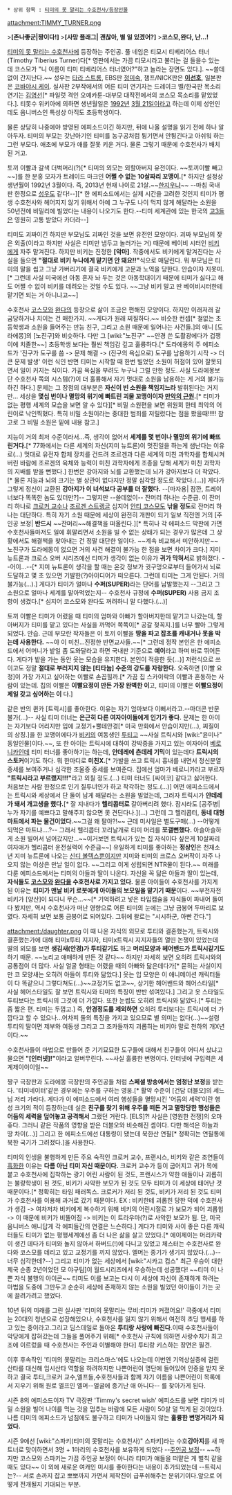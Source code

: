  * 상위 항목 : [[티미의 못 말리는 수호천사/등장인물]]

attachment:TIMMY_TURNER.png

>'''[존나좋군|짱이다!]'''
>'''[사망 플래그| 괜찮아, 별 일 있겠어?]'''
>'''코스모,완다, 난...!'''

[[티미의 못 말리는 수호천사]]에 등장하는 주인공. 풀 네임은 티모시 티베리어스 터너(Timothy Tiberius Turner)다[* 영판에서는 가끔 티모시라고 불리는 걸 들을수 있는데 코스모가 "니 이름이 티미 티베리어스 터너였어?"하고 놀라는 장면도 있다.]. ~~쓸데없이 간지난다.~~ 성우는 [[타라 스트롱]], EBS판 [[정미숙]], 챔프/NICK판은 '''[[이선호]]''', 일본판은 [[코바야시 케이]]. 실사판 2부작에서의 어른 티미 연기자는 드레이크 벨/한국판 목소리 연기는 [[김영선]][* 파일럿 격인 오예카툰-대부모 대작전에서의 코스모 목소리를 맡았었다.]. 티못수 위키아에 의하면 생년월일은 [[1992년]] [[3월 21일]]이라고 하는데 이제 성인인데도 옴니버스인 특성상 아직도 초등학생이다.

물론 상당히 나중에야 방영된 에피소드이긴 하지만, 뒤에 나올 설명을 읽기 전에 하나 알아두자. 티미의 부모는 갓난아기인 티미를 농구공처럼 튕기면서 안튕긴다고 아쉬워 하는 그런 부모다. 애초에 부모가 애를 잘못 키운 거다. 물론 그렇기 때문에 수호천사가 배치된 거고.

토끼 이빨과 갈색 더벅머리(?)[* 티미의 외모는 외할아버지 유전이다. ~~토끼이빨 빼고~~]를 한 분홍 모자가 트레이드 마크인 '''어쩔 수 없는 10살짜리 꼬맹이.'''[* 하지만 설정상 생년월이 1992년 3월이다. 즉, 2013년 현재 나이로 21살.~~[[한지우]]냐~~ --마침 국내판 한정으로 [[이선호(성우)|성우]]도 같다!--][* 한 에피소드에서는 실제 시간을 고려한 것인지 티미가 평생 수호천사와 헤어지지 않기 위해서 아예 그 누구도 나이 먹지 않게 해달라는 소원을 50년전에 비밀리에 빌었다는 내용이 나오기도 한다.--티미 세계관에 있는 한국의 [[고3]]들은 영원히 고통 받았다 카더라--]

티미도 괴짜이긴 하지만 부모님도 괴짜인 것을 보면 유전인 모양이다. 괴짜 부모님의 잦은 외출(이라고 하지만 사실은 티미만 냅두고 놀러가는 거) 때문에 베이비 시터인 [[비키]]에게 자주 맡겨진다. 하지만 비키는 진정한 '''[악마]'''. 작중에서도 비키에게 맡겨진다는 사실을 들으면 '''"절대로 비키 누나에게 맡기면 안 돼요!!"'''식으로 매달린다. 뭐 부모님은 티미의 말을 씹고 그냥 가버리기에 결국 비키에게 고문과 노역을 당한다. 안습이자 지못미.[* 그런데 사실 미국에선 아동 혼자 놔 두는 것은 아동학대이기 때문에 티미가 싫다고 해도 어쩔 수 없이 비키를 데려오는 것일 수도 있다. ~~그냥 비키 말고 딴 베이비시터한테 맡기면 되는 거 아니냐고~~]

수호천사 [[코스모]]와 [[완다]]의 등장으로 삶이 조금은 편해진 모양이다. 하지만 이래저래 갈굼당하거나 치이는 건 매한가지. ~~게다가 원래 찌질하다.~~ 비슷한 컨셉[* 철없는 초등학생과 소원을 들어주는 만능 친구, 그리고 소원 때문에 일어나는 사건들.]의 애니 [도라에몽]의 [노진구]와 비슷하다. 다만 그 [wiki:"노진구" ~~안경 쓴 도촬광에다가 겁쟁이에 치졸한~~] 초등학생 보다는 훨씬 책임감 깊고 훌륭하다.[* 도라에몽의 주 에피소드가 '진구가 도구를 씀 -> 문제 해결 -> (진구의 욕심으로) 도구를 남용하기 시작 -> 더 큰 문제 발생' 이런 식인 반면 티미는 시작할 때 한번 빌었던 소원이 허점이 있어 잘못되면서 일이 커지는 식이다. 가끔 욕심을 부려도 누구나 그럴 만한 정도. 사실 도라에몽보단 수호천사 쪽의 시스템(?)이 더 훌륭해서 자기 멋대로 소원을 남용하는 게 거의 불가능하긴 하다.] 문제는 그 장점의 대부분은 '''자신이 빈 소원을 책임지느라''' 발휘된다는 거지만... 세상을 '''몇십 번이나 멸망의 위기에 빠트린 괴물 꼬맹이이자 [[만악의 근원]].'''[* 티미가 없는 평행 세계의 모습을 보면 알 수 있다][* 비밀 소원편을 보면 위원회 한테 최악의 어린이로 낙인찍혔다. 특히 비밀 소원이라는 중대한 범죄를 저릴렀다는 점을 봤을때!!!!! 참고로 그 비밀 소원은 밑에 내용 참고.]

지능이 거의 최저 수준이라서...즉, 생각이 없어서 '''세계를 몇 번이나 멸망의 위기에 빠뜨린거다.'''[* 77화에서는 다른 세계의 자신(지미 뉴트론)이 멋진일을 하는게 샘난다는 이유로(...) 멋대로 유전자 합체 장치를 건드려 조르겐과 다른 세계의 미친 과학자를 합체시켜 버린 바람에 조르겐의 육체와 능력이 미친 과학자에게 조종을 당해 세계가 미친 과학자의 지배를 받을 뻔했다.] 한번은 강아지와 뇌를 교환했는데 뇌가 강아지보다 더 작았다.[* 물론 지능과 뇌의 크기는 별 상관이 없다지만 정말 심각할 정도로 작았다.(...)] 게다가 그렇게 정신이 교환된 '''강아지가 이 녀석보다 공부를 더 잘했다.''' --[마자용| 잠깐, 트레이너보다 똑똑한 놈도 있더만?]-- 그렇지만 --쓸데없이-- 잔머리 하나는 수준급. 이 잔머리 하나로 [[크로커 교수]]나 [[조르겐 스트렝글]] 심지어 [[안티 코스모]]도 '''낚을 정도'''로 잔머리 하나는 대단하다. 특히 자기 소원 때문에 세상이 완전히 개판이 되기 일보 직전엔 거의 [주인공 보정| '''반드시''' ~~잔머리~~해결책을 떠올린다.][* 특히나 각 에피소드 막판에 가면 수호천사들마저도 일에 휘말리면서 소원을 빌 수 없는 상태가 되는 경우가 많은데 그 상황에서도 해결책을 찾아내는 건 정말 대단한 일이다. ~~계속 비교해서 미안하지만~~ 노진구가 도라에몽이 없으면 거의 사건 해결이 불가능 한 점을 보면 차이가 크다.] 지미 뉴트론과 크로스 오버 시리즈에선 티미가 생각이 없는 이유가 '''귀가 막혀서'''로 밝혀졌다. --어이...--[* 지미 뉴트론이 생각을 할 때는 온갖 정보가 귓구멍으로부터 들어가서 뇌로 도달하고 몇 초 있으면 기발한(?)아이디어가 떠오른다. 그런데 티미는 그게 안된다. 거의 불가능(...).] 게다가 티미가 얼마나 '''수퍼(SUPER)'''라는 단어를 남발했는지 --그리고 그 소원으로 얼마나 세계를 말아먹었는지-- 수호천사 규정에 '''수퍼(SUPER)''' 사용 금지 조항이 생겼다.[* 심지어 코스모와 완다도 꺼려하니 말 다했다.(...)]

토끼 이빨은 티미가 어렸을 때 티미의 엄마와 아빠가 할아버지한테 맡기고 나갔는데, 할아버지가 티미를 맡고 있다는 사실을 까먹어 쪽쪽이[* 공갈 젖꼭지.]를 너무 빨아 그렇게 되었다. 안습. 근데 부모란 작자들은 이 토끼 이빨을 '''땅을 파고 잡초를 캐내거나 못을 박는데 사용한다.''' ~~야 이 미친...진정한 반면교사들.~~[* 그런데 정작 본인은 한 에피소드에서 어머니가 밭일 좀 도와달라고 하면 국내판 기준으로 '''예이'''라고 하며 바로 뛰어든다. 게다가 밭을 가는 동안 웃는 모습을 유지한다. 본인이 적응한 듯(...)] 저런식으로 쓰이고도 정말 '''절대로 부러지지 않는 [티타늄] 수준의 강도를 자랑한다.''' 오죽하면 [이빨 요정]이 가장 가지고 싶어하는 이빨로 손꼽힐까.[* 가끔 칩 스카이락의 이빨과 혼동하는 사람이 있는데. 칩의 이빨은 '''이빨요정이 만든 가장 완벽한 이'''고, 티미의 이빨은 '''이빨요정이 제일 갖고 싶어하는 이''' 다.]

같은 반의 퀸카 [트릭시]를 좋아한다. 이유는 자기 엄마보다 이뻐서라고.--마더콘 반문 불가(...)-- 사실 티미 터너는 '''은근히 다른 여자아이들에게 인기가 좋다.''' 문제는 한 아이는 자기보다 어리지만 입에 교정기+뿔테안경[* 미국 만화에서 안습이지만(...), 찌질이의 상징.]을 한 꼬맹이에다가 [[비키]]의 여동생인 [[투티]]고 ~~사실 트릭시와 [wiki:"윤미나" 동일인물]이다.~~, 또 한 아이는 트릭시에 대하여 강박증을 가지고 있는 여자아이 [[베로니카(티미의 못 말리는 수호천사)| 베로니카]]인데 티미 터너를 좋아하기는 하는데, '''얀데레에 츤데레 기믹'''이 있는데다 '''트릭시의 스토커'''이기도 하다. 뭐 한마디로 '''미친X.'''[* 가발을 쓰고 트릭시 흉내를 내면서 정신분열 증세를 보여주거나 심각한 조울증 증세를 보여준다. 집에선 엄마가 베로니카라고 부르자 '''"트릭시라고 부르랬지!!!"'''라고 외칠 정도.(...) 티미 터너도 [싸이코] 같다고 싫어한다. 처음보는 사람 한정으로 인기 질투녀인가 하고 착각하는 정도.(...)] 어떤 에피소드에서는 트릭시와 세상에서 단 둘이 남게 해달라는 소원을 빌었는데, 그러자 트릭시가 '''얀데레가 돼서 개고생을 했다.'''[* 잘 지내다가 '''헬리콥터로''' 갈아버리려 했다. 잠시라도 [공주병| 누가 자기를 예쁘다고 말해주지 않으면 못 견딘다나.](...) 그런데 그 헬리콥터, '''동네 대형마트에서 파는 물건이었다.'''~~그걸 왜 팔아?!~~ 근데 미사일은 별도구매(...) --어떻게 되먹은 마트냐....?-- 그래서 헬리콥터 꼬리날개로 티미 머리를 '''쪼갤뻔했다.''' 아슬아슬하게 소원 빌어서 넘어갔지만...~~이거보면 트릭시가 있는 집 자식이다 싶은게 10살짜리 여자애가 헬리콥터 운전실력이 수준급~~] 유일하게 티미를 좋아하는 '''정상인'''은 천재소년 지미 뉴트론에 나오는 [[신디 볼텍스]]뿐이지만 지미와 티미의 크로스 오버작이 자주 나오지 않는 이상은 만날 일이 없다. ~~그리고 이게 성립되면 NTR물이 된다.~~
미래를 다룬 에피소드에서는 티미의 아들과 딸이 나온다. 자신을 꼭 닮은 아들과 딸이 있는데, '''자식들도 [[코스모]]와 [[완다]]을 수호천사로 가지고 있다.''' 물론 아이들이 수호천사를 가지게 된 이유는 '''티미가 맨날 비키 로봇에게 아이들의 보모일을 맡기기 때문'''이다. ~~부전자전 비키가 [양산]이 되다니 무슨...~~[* 기억하려고 넣은 타입캡슐을 자식들이 파내어 들여다 봤지만, 역시 수호천사가 떠난 영향으로 어른 티미의 눈에는 그냥 금붕어 두마리로 보였다. 자세히 보면 보통 금붕어로 되어있다. 그뒤에 왈로는 "시시하군, 아빤 간다."]

attachment:/daughter.png
이 때 나온 자식의 외모로 투티와 결혼했는가, 트릭시와 결혼했는가에 대해 티미x투티 지지자, 티미x트릭시 지지자들의 열띤 논쟁이 있었는데 딸의 외모를 보면 '''생김새(안경)가 투티같기도''' 하고 '''머리모양과 헤어밴드가 트릭시같기도''' 하기 때문. ~~노리고 애매하게 만든 것 같다~~ 하지만 자세히 보면 오히려 트릭시와의 공통점이 더 많다. 사실 얼굴 형태는 어렸을 때의 아빠와 닮은데다가[* 묻히는 사실이지만 코 모양새는 오히려 아들이 투티와 닮았다.] 웃는 입 모양은 이 애니메이션 캐릭터들이 다 똑같으니 그렇다쳐도(...)~~교정기도 없고~~, 상기한 헤어밴드와 헤어스타일[* 사실 헤어스타일도 잘 보면 트릭시와 티미의 특징이 반반 섞여있다.] 그리고 옷 스타일도 투티보다는 트릭시의 그것에 더 가깝다. 또한 눈썹도 오히려 트릭시와 닮았다.[* 투티는 좀 짧은 편. 티미는 두껍고.] 즉, '''안경정도를 제외하면''' 오히려 투티보다는 트릭시에 더 가깝다고 할 수 있으나...어차피 둘의 특징을 가지고 있으므로 별 의미는 없다(...)~~설령 투티의 딸이면 제부와 여동생 그리고 그 조카들까지 괴롭히는 비키야 말로 천하의 개X년이다.~~

수호천사들이 마법으로 만들어 준 기기묘묘한 도구들에 대해서 친구들이 어디서 샀냐고 물으면 '''"[인터넷]!"'''이라고 얼버무린다. ~~사실 훌륭한 변명이다. 인터넷에 구입력은 세계제이이이일~~

짱구 극장판과 도라에몽 극장판의 주인공들 처럼 '''스페셜 방송에서는 엄청난 보정'''을 받는다. '티미네이터'같은 경우에는 우주를 구하는 영웅.[* 활약 수준이 [건담 더블오]의 세느님 저리 가라다. 게다가 이 에피소드에서 여러 행성들을 멸망시킨 '어둠의 세력'이란 행성 크기의 적이 등장하는데 실은 '''친구를 찾기 위해 우주를 떠돈 거고 멸망당한 행성들은 어둠의 세력을 덮어놓고 공격해서''' 그랬던 거란다. [ELS]?! 사실은 [영원한 전쟁]의 오마쥬다. 그러니 같은 작품의 영향을 받은 더블오와 비슷해진 셈이다. 다만 해석은 하늘과 땅 차이(…)] 그리고 한 에피소드에선 대통령이 됐는데 북한산 연필[* 정확히는 연필통에 북한 국기가 그려졌다.]을 사용한다. 

티미의 인생을 불행하게 만든 주요 숙적인 크로커 교수, 프랜시스, 비키와 같은 조연들이 [[흑화]]한 이유는 '''다름 아닌 티미 자신 때문이다.''' 크로커 교수가 등이 굽어지고 귀가 목에 붙고 수호천사에 집착하는 광기 어린 사람이 된 것도, 프랜시스가 약한 애들이나 괴롭히는 불량학생이 된 것도, 비키가 사악한 보모가 된 것도 모두 티미가 이 세상에 태어난 것 때문이다.[* 정확히는 타임 패러독스. 크로커가 저리 된 것도, 비키가 저리 된 것도 티미가 수호천사를 이용해 과거로 갔기 때문이다. EX : 비키한테 괴롭힌 당한 덕에 수호천사가 생김 -> 여차저차 비키에게 복수하기 위해 비키의 어린시절로 가 보모가 되어 괴롭힘 -> 이 때문에 비키가 비뚤어짐 -> 비키는 이 트라우마(?)로 사악한 보모가 됨. 단, 미국 옴니버스 애니답게 각 에피들간의 연결은 느슨하다.] 게다가 티미와 사이 좋은 다른 캐릭터들도 티미가 없는 평행세계에선 좀 더 나은 삶을 살고 있었다.[* 에이제이는 머리카락이 생긴 데다가 티미와 놀지 않아서 하버드(!)에 다니고 있었고 체스터는 수호천사로 완다와 코스모를 데리고 있고 교정기를 끼지 않았다. 엘머는 종기가 생기지 않았다.(...)--너무 심각한데?--] 그리고 티미가 없는 세상에서 [wiki:"시카고 컵스" 최근 우승이 대한제국 순종 2년이었던 모 야구팀]이 월드시리즈에서 우승하는데 성공했다! ~~티미 이 나쁜 자식 불행의 아이콘~~ 티미도 이를 보고는 다시 이 세상에 자신이 존재하게 하려는 마법을 도중에 그만두고 순순히 세상에 존재하지 않는 소원을 빌었던 아이들이 가는 곳에 끌려가려고 했었다.

10년 뒤의 미래를 그린 실사판 '티미의 못말리는 무비:티미가 커졌어요!' 극중에서 티미는 20대의 청년으로 성장해있으나, 수호천사를 잃지 않기 위해서 여전히 초딩 행세를 하고 있는 중이라고.그리고 딤스데일로 돌아온 '''투티랑 사랑에 빠진다.'''이때 수호천사들이 악당에게 잡혀갔는데 그들을 풀어주기 위해[* 수호천사 규칙에 의하면 사랑수치가 최고조에 이르렀을 때 수호천사는 주인과 이별해야 한다] 투티랑 키스하는 장면은 필견. 

이후 후속작인 '티미의 못말리는 크리스마스'에도 나오는데 이번엔 기억상실증에 걸린 산타를 대신해 임시산타 역할을 하려하지만 나쁜어린이 명단에 들어있어 인증을 받지 못하고 결국 투티,크로커 교수,엘프들,수호천사들과 함께 자기 이름을 나쁜어린이 목록에서 지우기 위해 원로 엘프인 엘머--얼굴에 종기난 애 아니다-- 를 찾아가게 된다.

시즌 8의 에피소드이자 TV 극장판 'Timmy's secret wish' 에피소드를 보면 티미가 비밀 소원을 빌어 나이를 먹는 것을 멈추는 바람에 모든 사람이 50살 덜 먹게 된 것이었다. 나름 티미의 에피소드가 넘침에도 불구하고 티미가 나이들지 않는 '''훌륭한 변명거리가 되었다.'''

시즌 9에선 [wiki:"스파키(티미의 못말리는 수호천사)" 스파키]라는 수호'''강아지'''를 새 파트너로 맞이하면서 3명 + 1마리의 수호천사를 보유하게 되었다 --[[주인공 보정]]-- ~~하지만 코스모와 스파키는 가끔 주인공 보정이 아니라 티미가 얘들을 떠맡은 게 벌칙 같을 때도 있다~~ 이 외에 새로운 여캐인 미시를 좋아한다는 내용이 추가되었는데 --트릭시는?-- 서로 손까지 잡고 뽀뽀까지 가면서 제작진이 급푸쉬해주는 분위기이다.앞으로 어떻게 전개될지 기대되는 부분.


